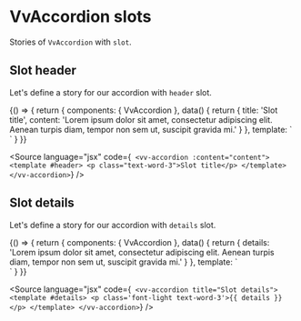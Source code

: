 
<Meta title="Components/Accordion/Slots" />

# VvAccordion slots

Stories of `VvAccordion` with `slot`.

## Slot header

Let's define a story for our accordion with `header` slot.

<Canvas>
	<Story name="slot-header" play={slotsTest}>
		{() => {
			return {
				components: { VvAccordion },
				data() {
					return {
						title: 'Slot title',
						content:
							'Lorem ipsum dolor sit amet, consectetur adipiscing elit. Aenean turpis diam, tempor non sem ut, suscipit gravida mi.'
					}
				},
				template: `<vv-accordion :content="content">
								<template #header>
									<p data-testId="slot" class="text-word-3">{{ title }}</p>
								</template>
							</vv-accordion>`
			}
		}}
	</Story>
</Canvas>

<Source
	language="jsx"
	code={`
<vv-accordion :content="content">
  <template #header>
    <p class="text-word-3">Slot title</p>
  </template>
</vv-accordion>`}
/>

## Slot details

Let's define a story for our accordion with `details` slot.

<Canvas>
	<Story name="slot-details" play={slotsTest}>
		{() => {
			return {
				components: { VvAccordion },
				data() {
					return {
						details:
							'Lorem ipsum dolor sit amet, consectetur adipiscing elit. Aenean turpis diam, tempor non sem ut, suscipit gravida mi.'
					}
				},
				template: `<div class="w-1/2">
								<vv-accordion title="Slot details">
									<template #details>
										<p data-testId="slot" class='font-light text-word-3'>{{ details }}</p>
									</template>
								</vv-accordion>
							</div>`
			}
		}}
	</Story>
</Canvas>

<Source
	language="jsx"
	code={`
<vv-accordion title="Slot details">
  <template #details>
    <p class='font-light text-word-3'>{{ details }}</p>
  </template>
</vv-accordion>`}
/>

